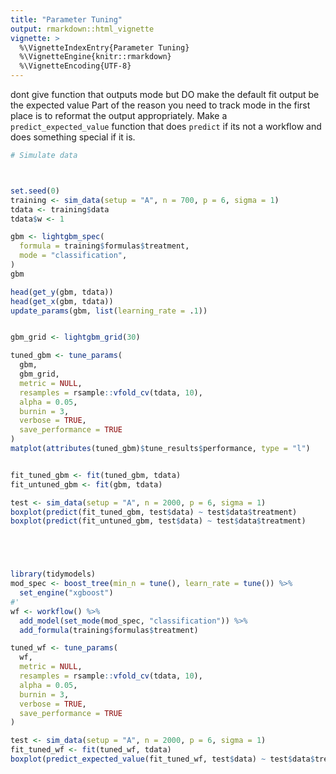 ```yaml
---
title: "Parameter Tuning"
output: rmarkdown::html_vignette
vignette: >
  %\VignetteIndexEntry{Parameter Tuning}
  %\VignetteEngine{knitr::rmarkdown}
  %\VignetteEncoding{UTF-8}
---
```


dont give function that outputs mode
but DO make the default fit output be the expected value
Part of the reason you need to track mode in the first
place is to reformat the output appropriately.
Make a `predict_expected_value` function
that does `predict` if its not a workflow and
does something special if it is.





```r
# Simulate data



set.seed(0)
training <- sim_data(setup = "A", n = 700, p = 6, sigma = 1)
tdata <- training$data
tdata$w <- 1

gbm <- lightgbm_spec(
  formula = training$formulas$treatment,
  mode = "classification",
)
gbm

head(get_y(gbm, tdata))
head(get_x(gbm, tdata))
update_params(gbm, list(learning_rate = .1))


gbm_grid <- lightgbm_grid(30)

tuned_gbm <- tune_params(
  gbm,
  gbm_grid,
  metric = NULL,
  resamples = rsample::vfold_cv(tdata, 10),
  alpha = 0.05,
  burnin = 3,
  verbose = TRUE,
  save_performance = TRUE
)
matplot(attributes(tuned_gbm)$tune_results$performance, type = "l")


fit_tuned_gbm <- fit(tuned_gbm, tdata)
fit_untuned_gbm <- fit(gbm, tdata)

test <- sim_data(setup = "A", n = 2000, p = 6, sigma = 1)
boxplot(predict(fit_tuned_gbm, test$data) ~ test$data$treatment)
boxplot(predict(fit_untuned_gbm, test$data) ~ test$data$treatment)





library(tidymodels)
mod_spec <- boost_tree(min_n = tune(), learn_rate = tune()) %>%
  set_engine("xgboost")
#'
wf <- workflow() %>%
  add_model(set_mode(mod_spec, "classification")) %>%
  add_formula(training$formulas$treatment)

tuned_wf <- tune_params(
  wf,
  metric = NULL,
  resamples = rsample::vfold_cv(tdata, 10),
  alpha = 0.05,
  burnin = 3,
  verbose = TRUE,
  save_performance = TRUE
)

test <- sim_data(setup = "A", n = 2000, p = 6, sigma = 1)
fit_tuned_wf <- fit(tuned_wf, tdata)
boxplot(predict_expected_value(fit_tuned_wf, test$data) ~ test$data$treatment)
```
